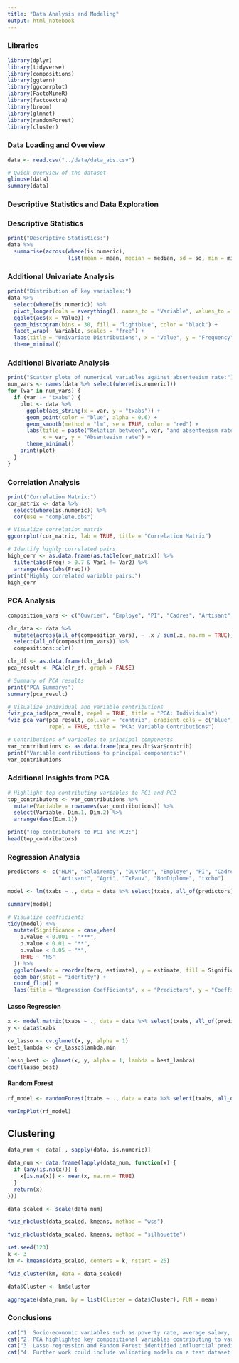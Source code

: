 ```yaml
---
title: "Data Analysis and Modeling"
output: html_notebook
---
```


### Libraries
```r
library(dplyr)
library(tidyverse)
library(compositions)
library(ggtern)
library(ggcorrplot)
library(FactoMineR)
library(factoextra)
library(broom)
library(glmnet)
library(randomForest)
library(cluster)
```

### Data Loading and Overview
```r
data <- read.csv("../data/data_abs.csv")

# Quick overview of the dataset
glimpse(data)
summary(data)
```

### Descriptive Statistics and Data Exploration
### Descriptive Statistics
```r
print("Descriptive Statistics:")
data %>% 
  summarise(across(where(is.numeric), 
                   list(mean = mean, median = median, sd = sd, min = min, max = max)))
```

### Additional Univariate Analysis
```r
print("Distribution of key variables:")
data %>% 
  select(where(is.numeric)) %>% 
  pivot_longer(cols = everything(), names_to = "Variable", values_to = "Value") %>% 
  ggplot(aes(x = Value)) +
  geom_histogram(bins = 30, fill = "lightblue", color = "black") +
  facet_wrap(~ Variable, scales = "free") +
  labs(title = "Univariate Distributions", x = "Value", y = "Frequency") +
  theme_minimal()
```

### Additional Bivariate Analysis
```r
print("Scatter plots of numerical variables against absenteeism rate:")
num_vars <- names(data %>% select(where(is.numeric)))
for (var in num_vars) {
  if (var != "txabs") {
    plot <- data %>% 
      ggplot(aes_string(x = var, y = "txabs")) +
      geom_point(color = "blue", alpha = 0.6) +
      geom_smooth(method = "lm", se = TRUE, color = "red") +
      labs(title = paste("Relation between", var, "and absenteeism rate"), 
           x = var, y = "Absenteeism rate") +
      theme_minimal()
    print(plot)
  }
}
```

### Correlation Analysis
```r
print("Correlation Matrix:")
cor_matrix <- data %>% 
  select(where(is.numeric)) %>% 
  cor(use = "complete.obs")

# Visualize correlation matrix
ggcorrplot(cor_matrix, lab = TRUE, title = "Correlation Matrix")

# Identify highly correlated pairs
high_corr <- as.data.frame(as.table(cor_matrix)) %>% 
  filter(abs(Freq) > 0.7 & Var1 != Var2) %>% 
  arrange(desc(abs(Freq)))
print("Highly correlated variable pairs:")
high_corr
```

### PCA Analysis
```r
composition_vars <- c("Ouvrier", "Employe", "PI", "Cadres", "Artisant", "Agri")

clr_data <- data %>% 
  mutate(across(all_of(composition_vars), ~ .x / sum(.x, na.rm = TRUE))) %>% 
  select(all_of(composition_vars)) %>% 
  compositions::clr()

clr_df <- as.data.frame(clr_data)
pca_result <- PCA(clr_df, graph = FALSE)

# Summary of PCA results
print("PCA Summary:")
summary(pca_result)

# Visualize individual and variable contributions
fviz_pca_ind(pca_result, repel = TRUE, title = "PCA: Individuals")
fviz_pca_var(pca_result, col.var = "contrib", gradient.cols = c("blue", "yellow", "red"), 
             repel = TRUE, title = "PCA: Variable Contributions")

# Contributions of variables to principal components
var_contributions <- as.data.frame(pca_result$var$contrib)
print("Variable contributions to principal components:")
var_contributions
```

### Additional Insights from PCA
```r
# Highlight top contributing variables to PC1 and PC2
top_contributors <- var_contributions %>% 
  mutate(Variable = rownames(var_contributions)) %>% 
  select(Variable, Dim.1, Dim.2) %>% 
  arrange(desc(Dim.1))

print("Top contributors to PC1 and PC2:")
head(top_contributors)
```

### Regression Analysis
```r
predictors <- c("HLM", "Salairemoy", "Ouvrier", "Employe", "PI", "Cadres", 
                "Artisant", "Agri", "TxPauv", "NonDiplome", "txcho")

model <- lm(txabs ~ ., data = data %>% select(txabs, all_of(predictors)))

summary(model)

# Visualize coefficients
tidy(model) %>% 
  mutate(Significance = case_when(
    p.value < 0.001 ~ "***",
    p.value < 0.01 ~ "**",
    p.value < 0.05 ~ "*",
    TRUE ~ "NS"
  )) %>% 
  ggplot(aes(x = reorder(term, estimate), y = estimate, fill = Significance)) +
  geom_bar(stat = "identity") +
  coord_flip() +
  labs(title = "Regression Coefficients", x = "Predictors", y = "Coefficient")
```


#### Lasso Regression
```r
x <- model.matrix(txabs ~ ., data = data %>% select(txabs, all_of(predictors)))[, -1]
y <- data$txabs

cv_lasso <- cv.glmnet(x, y, alpha = 1)
best_lambda <- cv_lasso$lambda.min

lasso_best <- glmnet(x, y, alpha = 1, lambda = best_lambda)
coef(lasso_best)
```

#### Random Forest
```r
rf_model <- randomForest(txabs ~ ., data = data %>% select(txabs, all_of(predictors)), importance = TRUE)

varImpPlot(rf_model)
```

## Clustering
``` r
data_num <- data[ , sapply(data, is.numeric)]

data_num <- data.frame(lapply(data_num, function(x) {
  if (any(is.na(x))) {
    x[is.na(x)] <- mean(x, na.rm = TRUE)
  }
  return(x)
}))

data_scaled <- scale(data_num)

fviz_nbclust(data_scaled, kmeans, method = "wss")

fviz_nbclust(data_scaled, kmeans, method = "silhouette")

set.seed(123)
k <- 3
km <- kmeans(data_scaled, centers = k, nstart = 25)

fviz_cluster(km, data = data_scaled)

data$Cluster <- km$cluster

aggregate(data_num, by = list(Cluster = data$Cluster), FUN = mean)
```

### Conclusions
```r
cat("1. Socio-economic variables such as poverty rate, average salary, and education levels significantly influence absenteeism rates.\n")
cat("2. PCA highlighted key compositional variables contributing to variance in the data.\n")
cat("3. Lasso regression and Random Forest identified influential predictors for absenteeism modeling.\n")
cat("4. Further work could include validating models on a test dataset and exploring additional interactions among variables.")
```